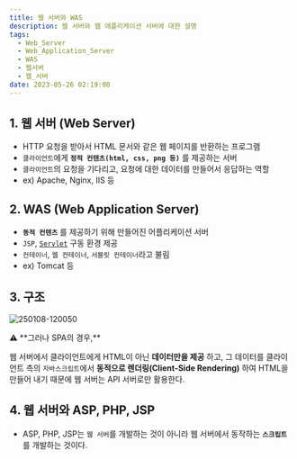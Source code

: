 ```yaml
---
title: 웹 서버와 WAS
description: 웹 서버와 웹 애플리케이션 서버에 대한 설명
tags:
  - Web_Server
  - Web_Application_Server
  - WAS
  - 웹서버
  - 웹_서버
date: 2023-05-26 02:19:00
---
```


## 1. 웹 서버 (Web Server)

- HTTP 요청을 받아서 HTML 문서와 같은 웹 페이지를 반환하는 프로그램
- `클라이언트`에게 **`정적 컨텐츠(html, css, png 등)`** 를 제공하는 서버
- `클라이언트`의 요청을 기다리고, 요청에 대한 데이터를 만들어서 응답하는 역할
- ex) Apache, Nginx, IIS 등

## 2. WAS (Web Application Server)

- **`동적 컨텐츠`** 를 제공하기 위해 만들어진 어플리케이션 서버
- `JSP`, [`Servlet`](https://www.notion.so/Servlet-JSP-47f9ed3f2e694a49b6565fc69396025a?pvs=21) 구동 환경 제공
- `컨테이너`, `웹 컨테이너`, `서블릿 컨테이너`라고 불림
- ex) Tomcat 등

## 3. 구조

![250108-120050](/mdx/web-application-server/250108-120050.png)

<aside>
⚠️ **그러나 SPA의 경우,**

웹 서버에서 클라이언트에게 HTML이 아닌 **데이터만을 제공** 하고, 그 데이터를 클라이언트 측의 `자바스크립트`에서 **동적으로 렌더링(Client-Side Rendering)** 하여 HTML을 만들어 내기 때문에 웹 서버는 API 서버로만 활용한다.

</aside>

## 4. 웹 서버와 ASP, PHP, JSP

- ASP, PHP, JSP는 `웹 서버`를 개발하는 것이 아니라 웹 서버에서 동작하는 **`스크립트`** 를 개발하는 것이다.
